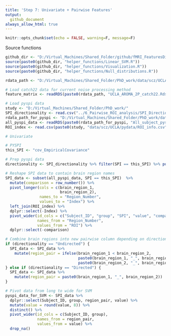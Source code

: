 ```yaml
---
title: 'Step 7: Univariate + Pairwise Features'
output: 
  github_document
always_allow_html: true
---
```


```r
knitr::opts_chunk$set(echo = FALSE, warning=F, message=F)
```

Source functions
```r
github_dir <- "D:/Virtual_Machines/Shared_Folder/github/fMRI_FeaturesDisorders/"
source(paste0(github_dir, "helper_functions/Linear_SVM.R"))
source(paste0(github_dir, "helper_functions/Visualization.R"))
source(paste0(github_dir, "helper_functions/Null_distributions.R"))

rdata_path <- "D:/Virtual_Machines/Shared_Folder/PhD_work/data/scz/UCLA/Rdata/"

# Load catch22 data for current noise processing method
feature_matrix <- readRDS(paste0(rdata_path, "UCLA_AROMA_2P_catch22.Rds"))      

# Load pyspi data
study <- "D:/Virtual_Machines/Shared_Folder/PhD_work/"
SPI_directionality <- read.csv("../6_Pairwise_ROI_analysis/SPI_Direction_Info.csv")
rdata_path_for_pyspi <- "D:/Virtual_Machines/Shared_Folder/PhD_work/data/scz/UCLA/pydata/R_files/"
all_pyspi_data <- readRDS(paste0(rdata_path_for_pyspi, "All_subject_pyspi.Rds"))
ROI_index <- read.csv(paste0(study, "data/scz/UCLA/pydata/ROI_info.csv"))
```

```r
# Univariate

```


```r
# PYSPI
this_SPI <- "cov_EmpiricalCovariance"

# Prep pyspi data
directionality <- SPI_directionality %>% filter(SPI == this_SPI) %>% pull(Direction)

# Reshape SPI data to contain brain region names
SPI_data <- subset(all_pyspi_data, SPI == this_SPI)  %>%
  mutate(comparison = row_number()) %>%
  pivot_longer(cols = c(brain_region_1,
                        brain_region_2),
               names_to = "Region_Number",
               values_to = "Index") %>%
  left_join(ROI_index) %>%
  dplyr::select(-Index) %>%
  pivot_wider(id_cols = c("Subject_ID", "group", "SPI", "value", "comparison"),
              names_from = "Region_Number",
              values_from = "ROI") %>%
  dplyr::select(-comparison) 

# Combine brain regions into new pairwise column depending on directionality
if (directionality == "Undirected") {
  SPI_data <- SPI_data %>%
    mutate(region_pair = ifelse(brain_region_1 < brain_region_2,
                                paste0(brain_region_1, "_", brain_region_2),
                                paste0(brain_region_2, "_", brain_region_1)))
} else if (directionality == "Directed") {
  SPI_data <- SPI_data %>%
    mutate(region_pair = paste0(brain_region_1, "_", brain_region_2))
}

# Pivot data from long to wide for SVM
pyspi_data_for_SVM <- SPI_data %>%
  dplyr::select(Subject_ID, group, region_pair, value) %>%
  mutate(value = round(value, 8)) %>%
  distinct() %>%
  pivot_wider(id_cols = c(Subject_ID, group),
              names_from = region_pair, 
              values_from = value) %>%
  drop_na()
```

